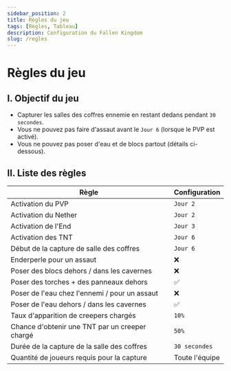 ```yaml
---
sidebar_position: 2
title: Règles du jeu
tags: [Règles, Tableau]
description: Configuration du Fallen Kingdom
slug: /regles
---
```


# Règles du jeu

## I. Objectif du jeu
* Capturer les salles des coffres ennemie en restant dedans pendant `30 secondes`.
* Vous ne pouvez pas faire d'assaut avant le `Jour 6` (lorsque le PVP est activé).
* Vous ne pouvez pas poser d'eau et de blocs partout (détails ci-dessous).

## II. Liste des règles

| Règle | Configuration |
|---|---|
| Activation du PVP | `Jour 2` |
| Activation du Nether | `Jour 2` |
| Activation de l'End | `Jour 3` |
| Activation des TNT | `Jour 6` |
| Début de la capture de salle des coffres | `Jour 6` |
| Enderperle pour un assaut | ❌ |
| Poser des blocs dehors / dans les cavernes | ❌ |
| Poser des torches + des panneaux dehors | ✅ |
| Poser de l'eau chez l'ennemi / pour un assaut | ❌ |
| Poser de l'eau dehors / dans les cavernes | ✅ |
| Taux d'apparition de creepers chargés | `10%` |
| Chance d'obtenir une TNT par un creeper chargé | `50%` |
| Durée de la capture de la salle des coffres | `30 secondes` |
| Quantité de joueurs requis pour la capture | Toute l'équipe |
